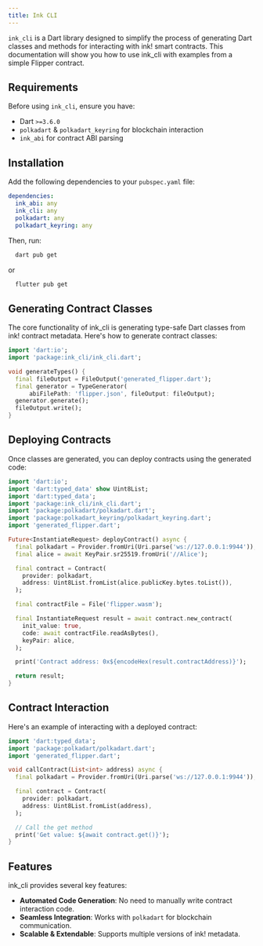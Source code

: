 ```yaml
---
title: Ink CLI
---
```


`ink_cli` is a Dart library designed to simplify the process of generating Dart classes and methods for interacting with ink! smart contracts. This documentation will show you how to use ink_cli with examples from a simple Flipper contract.

## Requirements

Before using `ink_cli`, ensure you have:

* Dart `>=3.6.0`
* `polkadart` & `polkadart_keyring` for blockchain interaction
* `ink_abi` for contract ABI parsing

## Installation

Add the following dependencies to your `pubspec.yaml` file:

```yaml
dependencies:
  ink_abi: any
  ink_cli: any
  polkadart: any
  polkadart_keyring: any
```

Then, run:

```sh
  dart pub get
```
or

```sh
  flutter pub get
```

## Generating Contract Classes

The core functionality of ink_cli is generating type-safe Dart classes from ink! contract metadata. Here's how to generate contract classes:

```dart
import 'dart:io';
import 'package:ink_cli/ink_cli.dart';

void generateTypes() {
  final fileOutput = FileOutput('generated_flipper.dart');
  final generator = TypeGenerator(
      abiFilePath: 'flipper.json', fileOutput: fileOutput);
  generator.generate();
  fileOutput.write();
}
```

## Deploying Contracts

Once classes are generated, you can deploy contracts using the generated code:

```dart
import 'dart:io';
import 'dart:typed_data' show Uint8List;
import 'dart:typed_data';
import 'package:ink_cli/ink_cli.dart';
import 'package:polkadart/polkadart.dart';
import 'package:polkadart_keyring/polkadart_keyring.dart';
import 'generated_flipper.dart';

Future<InstantiateRequest> deployContract() async {
  final polkadart = Provider.fromUri(Uri.parse('ws://127.0.0.1:9944'));
  final alice = await KeyPair.sr25519.fromUri('//Alice');

  final contract = Contract(
    provider: polkadart,
    address: Uint8List.fromList(alice.publicKey.bytes.toList()),
  );

  final contractFile = File('flipper.wasm');

  final InstantiateRequest result = await contract.new_contract(
    init_value: true,
    code: await contractFile.readAsBytes(),
    keyPair: alice,
  );

  print('Contract address: 0x${encodeHex(result.contractAddress)}');

  return result;
}
```

## Contract Interaction

Here's an example of interacting with a deployed contract:

```dart
import 'dart:typed_data';
import 'package:polkadart/polkadart.dart';
import 'generated_flipper.dart';

void callContract(List<int> address) async {
  final polkadart = Provider.fromUri(Uri.parse('ws://127.0.0.1:9944'));

  final contract = Contract(
    provider: polkadart,
    address: Uint8List.fromList(address),
  );

  // Call the get method
  print('Get value: ${await contract.get()}');
}
```

## Features

ink_cli provides several key features:

- **Automated Code Generation**: No need to manually write contract interaction code.
- **Seamless Integration**: Works with `polkadart` for blockchain communication.
- **Scalable & Extendable**: Supports multiple versions of ink! metadata.
